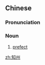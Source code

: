 ==Chinese==
{{zh-forms}}
{{zh-wp}}

===Pronunciation===
{{zh-pron
|m=zhīzhōu
|c=zi1 zau1
|cat=n
}}

===Noun===
{{zh-noun}}

# {{lb|zh|historical}} [[prefect]]

[[zh:知州]]